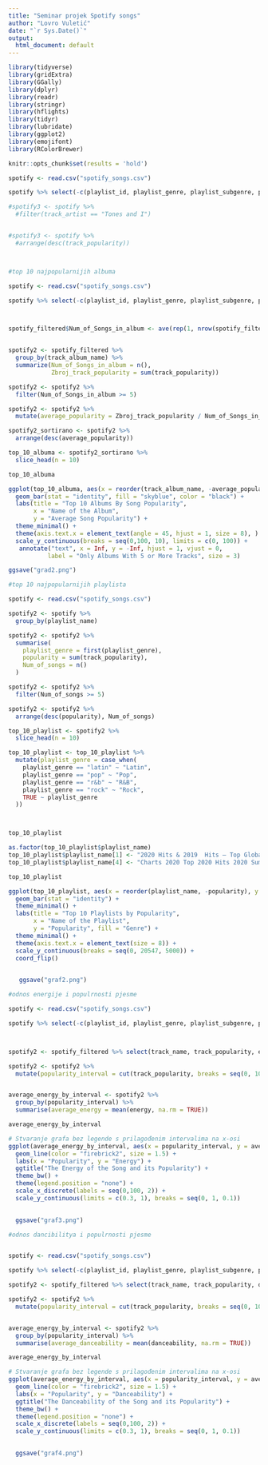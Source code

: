 ```yaml
---
title: "Seminar projek Spotify songs"
author: "Lovro Vuletić"
date: "`r Sys.Date()`"
output:
  html_document: default
---
```


```r
library(tidyverse)
library(gridExtra)
library(GGally)
library(dplyr)
library(readr)
library(stringr)
library(hflights)
library(tidyr)
library(lubridate)
library(ggplot2)
library(emojifont)
library(RColorBrewer)

knitr::opts_chunk$set(results = 'hold')
```


```r


spotify <- read.csv("spotify_songs.csv")

spotify %>% select(-c(playlist_id, playlist_genre, playlist_subgenre, playlist_name)) %>% distinct() -> spotify_filtered

#spotify3 <- spotify %>%
  #filter(track_artist == "Tones and I")


#spotify3 <- spotify %>%
  #arrange(desc(track_popularity))




```




```r
#top 10 najpopularnijih albuma

spotify <- read.csv("spotify_songs.csv")

spotify %>% select(-c(playlist_id, playlist_genre, playlist_subgenre, playlist_name)) %>% distinct() -> spotify_filtered



spotify_filtered$Num_of_Songs_in_album <- ave(rep(1, nrow(spotify_filtered)), spotify_filtered$track_album_name, FUN = length)


spotify2 <- spotify_filtered %>%
  group_by(track_album_name) %>%
  summarize(Num_of_Songs_in_album = n(),
            Zbroj_track_popularity = sum(track_popularity))

spotify2 <- spotify2 %>%
  filter(Num_of_Songs_in_album >= 5)

spotify2 <- spotify2 %>%
  mutate(average_popularity = Zbroj_track_popularity / Num_of_Songs_in_album)

spotify2_sortirano <- spotify2 %>%
  arrange(desc(average_popularity))

top_10_albuma <- spotify2_sortirano %>%
  slice_head(n = 10)

top_10_albuma

ggplot(top_10_albuma, aes(x = reorder(track_album_name, -average_popularity), y = average_popularity, col = track_album_name)) +
  geom_bar(stat = "identity", fill = "skyblue", color = "black") +
  labs(title = "Top 10 Albums By Song Popularity",
       x = "Name of the Album",
       y = "Average Song Popularity") +
  theme_minimal() +
  theme(axis.text.x = element_text(angle = 45, hjust = 1, size = 8), ) +
  scale_y_continuous(breaks = seq(0,100, 10), limits = c(0, 100)) +
   annotate("text", x = Inf, y = -Inf, hjust = 1, vjust = 0,
           label = "Only Albums With 5 or More Tracks", size = 3)

ggsave("grad2.png")

```


```r
#top 10 najpopularnijih playlista

spotify <- read.csv("spotify_songs.csv")

spotify2 <- spotify %>%
  group_by(playlist_name)

spotify2 <- spotify2 %>%
  summarise(
    playlist_genre = first(playlist_genre),
    popularity = sum(track_popularity),
    Num_of_songs = n()
  )

spotify2 <- spotify2 %>%
  filter(Num_of_songs >= 5)

spotify2 <- spotify2 %>%
  arrange(desc(popularity), Num_of_songs)

top_10_playlist <- spotify2 %>%
  slice_head(n = 10)

top_10_playlist <- top_10_playlist %>%
  mutate(playlist_genre = case_when(
    playlist_genre == "latin" ~ "Latin",
    playlist_genre == "pop" ~ "Pop",
    playlist_genre == "r&b" ~ "R&B",
    playlist_genre == "rock" ~ "Rock",
    TRUE ~ playlist_genre
  ))



top_10_playlist

as.factor(top_10_playlist$playlist_name)
top_10_playlist$playlist_name[1] <- "2020 Hits & 2019  Hits – Top Global Tracks"
top_10_playlist$playlist_name[4] <- "Charts 2020 Top 2020 Hits 2020 Summer 2020"

top_10_playlist

ggplot(top_10_playlist, aes(x = reorder(playlist_name, -popularity), y = popularity, fill = playlist_genre)) +
  geom_bar(stat = "identity") +
  theme_minimal() +
  labs(title = "Top 10 Playlists by Popularity",
       x = "Name of the Playlist",
       y = "Popularity", fill = "Genre") +
  theme_minimal() +
  theme(axis.text.x = element_text(size = 8)) +
  scale_y_continuous(breaks = seq(0, 20547, 5000)) + 
  coord_flip() 
 

   ggsave("graf2.png")

```
```r
#odnos energije i populrnosti pjesme

spotify <- read.csv("spotify_songs.csv")

spotify %>% select(-c(playlist_id, playlist_genre, playlist_subgenre, playlist_name)) %>% distinct() -> spotify_filtered



spotify2 <- spotify_filtered %>% select(track_name, track_popularity, energy)

spotify2 <- spotify2 %>%
  mutate(popularity_interval = cut(track_popularity, breaks = seq(0, 100, 2)))


average_energy_by_interval <- spotify2 %>%
  group_by(popularity_interval) %>%
  summarise(average_energy = mean(energy, na.rm = TRUE))

average_energy_by_interval

# Stvaranje grafa bez legende s prilagođenim intervalima na x-osi
ggplot(average_energy_by_interval, aes(x = popularity_interval, y = average_energy, group = 1)) +
  geom_line(color = "firebrick2", size = 1.5) +
  labs(x = "Popularity", y = "Energy") +
  ggtitle("The Energy of the Song and its Popularity") +
  theme_bw() +
  theme(legend.position = "none") +
  scale_x_discrete(labels = seq(0,100, 2)) +
  scale_y_continuous(limits = c(0.3, 1), breaks = seq(0, 1, 0.1))
  

  ggsave("graf3.png")
```
```r
#odnos dancibilitya i populrnosti pjesme


spotify <- read.csv("spotify_songs.csv")

spotify %>% select(-c(playlist_id, playlist_genre, playlist_subgenre, playlist_name)) %>% distinct() -> spotify_filtered

spotify2 <- spotify_filtered %>% select(track_name, track_popularity, danceability)

spotify2 <- spotify2 %>%
  mutate(popularity_interval = cut(track_popularity, breaks = seq(0, 100, 2)))


average_energy_by_interval <- spotify2 %>%
  group_by(popularity_interval) %>%
  summarise(average_danceability = mean(danceability, na.rm = TRUE))

average_energy_by_interval

# Stvaranje grafa bez legende s prilagođenim intervalima na x-osi
ggplot(average_energy_by_interval, aes(x = popularity_interval, y = average_danceability, group = 1)) +
  geom_line(color = "firebrick2", size = 1.5) +
  labs(x = "Popularity", y = "Danceability") +
  ggtitle("The Danceability of the Song and its Popularity") +
  theme_bw() +
  theme(legend.position = "none") +
  scale_x_discrete(labels = seq(0,100, 2)) +
  scale_y_continuous(limits = c(0.3, 1), breaks = seq(0, 1, 0.1))
  

  ggsave("graf4.png")
```